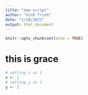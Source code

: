 ```yaml
---
title: "new script"
author: "Vinh Trinh"
date: "1/28/2022"
output: html_document
---
```


```r
knitr::opts_chunk$set(echo = TRUE)
```
# this is grace
```r
# setting x as 1
x <- 1
# setting y as 2
y <- 2
```
